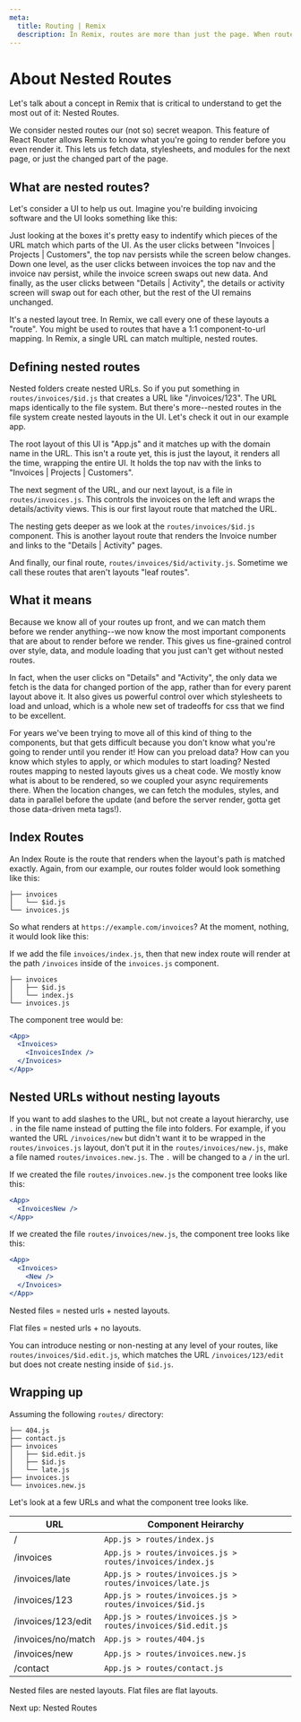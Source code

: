 ```yaml
---
meta:
  title: Routing | Remix
  description: In Remix, routes are more than just the page. When routes are nested we're able to know a little more about your app than just a single page, and do a lot more because of it.
---
```



# About Nested Routes

Let's talk about a concept in Remix that is critical to understand to get the most out of it: Nested Routes.

We consider nested routes our (not so) secret weapon. This feature of React Router allows Remix to know what you're going to render before you even render it. This lets us fetch data, stylesheets, and modules for the next page, or just the changed part of the page.

## What are nested routes?

Let's consider a UI to help us out. Imagine you're building invoicing software and the UI looks something like this:

<div style={{ marginBottom: "-5rem" }} />
<ExampleApp step={0} />

Just looking at the boxes it's pretty easy to indentify which pieces of the URL match which parts of the UI. As the user clicks between "Invoices | Projects | Customers", the top nav persists while the screen below changes. Down one level, as the user clicks between invoices the top nav and the invoice nav persist, while the invoice screen swaps out new data. And finally, as the user clicks between "Details | Activity", the details or activity screen will swap out for each other, but the rest of the UI remains unchanged.

It's a nested layout tree. In Remix, we call every one of these layouts a "route". You might be used to routes that have a 1:1 component-to-url mapping. In Remix, a single URL can match multiple, nested routes.

## Defining nested routes

Nested folders create nested URLs. So if you put something in `routes/invoices/$id.js` that creates a URL like "/invoices/123". The URL maps identically to the file system. But there's more--nested routes in the file system create nested layouts in the UI. Let's check it out in our example app.

<AnimatedExampleApp />

The root layout of this UI is "App.js" and it matches up with the domain name in the URL. This isn't a route yet, this is just the layout, it renders all the time, wrapping the entire UI. It holds the top nav with the links to "Invoices | Projects | Customers".

The next segment of the URL, and our next layout, is a file in `routes/invoices.js`. This controls the invoices on the left and wraps the details/activity views. This is our first layout route that matched the URL.

The nesting gets deeper as we look at the `routes/invoices/$id.js` component. This is another layout route that renders the Invoice number and links to the "Details | Activity" pages.

And finally, our final route, `routes/invoices/$id/activity.js`. Sometime we call these routes that aren't layouts "leaf routes".

## What it means

Because we know all of your routes up front, and we can match them before we render anything--we now know the most important components that are about to render before we render. This gives us fine-grained control over style, data, and module loading that you just can't get without nested routes.

In fact, when the user clicks on "Details" and "Activity", the only data we fetch is the data for changed portion of the app, rather than for every parent layout above it. It also gives us powerful control over which stylesheets to load and unload, which is a whole new set of tradeoffs for css that we find to be excellent.

For years we've been trying to move all of this kind of thing to the components, but that gets difficult because you don't know what you're going to render until you render it! How can you preload data? How can you know which styles to apply, or which modules to start loading? Nested routes mapping to nested layouts gives us a cheat code. We mostly know what is about to be rendered, so we coupled your async requirements there. When the location changes, we can fetch the modules, styles, and data in parallel before the update (and before the server render, gotta get those data-driven meta tags!).

## Index Routes

An Index Route is the route that renders when the layout's path is matched exactly. Again, from our example, our routes folder would look something like this:

```
├── invoices
│   └── $id.js
└── invoices.js
```

So what renders at `https://example.com/invoices`? At the moment, nothing, it would look like this:

<div style={{ marginBottom: "-5rem" }} />
<ExampleApp hideInvoice step={0} />

If we add the file `invoices/index.js`, then that new index route will render at the path `/invoices` inside of the `invoices.js` component.

```
├── invoices
│   ├── $id.js
│   └── index.js
└── invoices.js
```

The component tree would be:

```jsx
<App>
  <Invoices>
    <InvoicesIndex />
  </Invoices>
</App>
```

## Nested URLs without nesting layouts

If you want to add slashes to the URL, but not create a layout hierarchy, use `.` in the file name instead of putting the file into folders. For example, if you wanted the URL `/invoices/new` but didn't want it to be wrapped in the `routes/invoices.js` layout, don't put it in the `routes/invoices/new.js`, make a file named `routes/invoices.new.js`. The `.` will be changed to a `/` in the url.

If we created the file `routes/invoices.new.js` the component tree looks like this:

```jsx
<App>
  <InvoicesNew />
</App>
```

If we created the file `routes/invoices/new.js`, the component tree looks like this:

```jsx
<App>
  <Invoices>
    <New />
  </Invoices>
</App>
```

Nested files = nested urls + nested layouts.

Flat files = nested urls + no layouts.

You can introduce nesting or non-nesting at any level of your routes, like `routes/invoices/$id.edit.js`, which matches the URL `/invoices/123/edit` but does not create nesting inside of `$id.js`.

## Wrapping up

Assuming the following `routes/` directory:

```
├── 404.js
├── contact.js
├── invoices
│   ├── $id.edit.js
│   ├── $id.js
│   └── late.js
├── invoices.js
└── invoices.new.js
```

Let's look at a few URLs and what the component tree looks like.

| URL                | Component Heirarchy                                         |
| ------------------ | ----------------------------------------------------------- |
| /                  | `App.js > routes/index.js`                                  |
| /invoices          | `App.js > routes/invoices.js > routes/invoices/index.js`    |
| /invoices/late     | `App.js > routes/invoices.js > routes/invoices/late.js`     |
| /invoices/123      | `App.js > routes/invoices.js > routes/invoices/$id.js`      |
| /invoices/123/edit | `App.js > routes/invoices.js > routes/invoices/$id.edit.js` |
| /invoices/no/match | `App.js > routes/404.js`                                    |
| /invoices/new      | `App.js > routes/invoices.new.js`                           |
| /contact           | `App.js > routes/contact.js`                                |

Nested files are nested layouts. Flat files are flat layouts.

<div className="next-prev-links">
  <Link className="next" to="../nested-routes">
    Next up: Nested Routes
  </Link>
</div>
